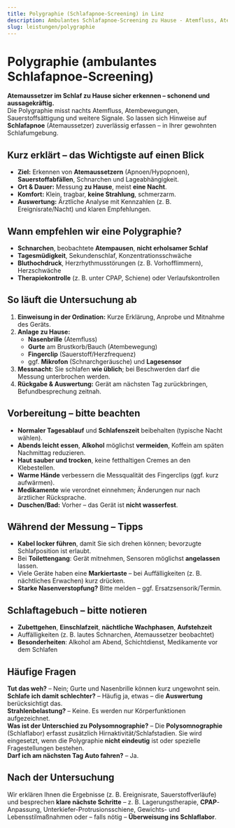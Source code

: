 ```yaml
---
title: Polygraphie (Schlafapnoe-Screening) in Linz
description: Ambulantes Schlafapnoe-Screening zu Hause - Atemfluss, Atembewegungen und Sauerstoffsättigung. Ablauf, Vorbereitung, Auswertung. Online-Termin beim Wahlarzt in Linz.
slug: leistungen/polygraphie
---
```



# Polygraphie (ambulantes Schlafapnoe-Screening)

**Atemaussetzer im Schlaf zu Hause sicher erkennen – schonend und aussagekräftig.**  
Die Polygraphie misst nachts Atemfluss, Atembewegungen, Sauerstoffsättigung und weitere Signale. So lassen sich Hinweise auf **Schlafapnoe** (Atemaussetzer) zuverlässig erfassen – in Ihrer gewohnten Schlafumgebung.

## Kurz erklärt – das Wichtigste auf einen Blick

- **Ziel:** Erkennen von **Atemaussetzern** (Apnoen/Hypopnoen), **Sauerstoffabfällen**, Schnarchen und Lageabhängigkeit.
- **Ort & Dauer:** Messung **zu Hause**, meist **eine Nacht**.
- **Komfort:** Klein, tragbar, **keine Strahlung**, schmerzarm.
- **Auswertung:** Ärztliche Analyse mit Kennzahlen (z. B. Ereignisrate/Nacht) und klaren Empfehlungen.

## Wann empfehlen wir eine Polygraphie?

- **Schnarchen**, beobachtete **Atempausen**, **nicht erholsamer Schlaf**
- **Tagesmüdigkeit**, Sekundenschlaf, Konzentrationsschwäche
- **Bluthochdruck**, Herzrhythmusstörungen (z. B. Vorhofflimmern), Herzschwäche
- **Therapiekontrolle** (z. B. unter CPAP, Schiene) oder Verlaufskontrollen

## So läuft die Untersuchung ab

1. **Einweisung in der Ordination:** Kurze Erklärung, Anprobe und Mitnahme des Geräts.
2. **Anlage zu Hause:**
   - **Nasenbrille** (Atemfluss)
   - **Gurte** am Brustkorb/Bauch (Atembewegung)
   - **Fingerclip** (Sauerstoff/Herzfrequenz)
   - ggf. **Mikrofon** (Schnarchgeräusche) und **Lagesensor**
3. **Messnacht:** Sie schlafen **wie üblich**; bei Beschwerden darf die Messung unterbrochen werden.
4. **Rückgabe & Auswertung:** Gerät am nächsten Tag zurückbringen, Befundbesprechung zeitnah.

## Vorbereitung – bitte beachten

- **Normaler Tagesablauf** und **Schlafenszeit** beibehalten (typische Nacht wählen).
- **Abends leicht essen**, **Alkohol** möglichst **vermeiden**, Koffein am späten Nachmittag reduzieren.
- **Haut sauber und trocken**, keine fetthaltigen Cremes an den Klebestellen.
- **Warme Hände** verbessern die Messqualität des Fingerclips (ggf. kurz aufwärmen).
- **Medikamente** wie verordnet einnehmen; Änderungen nur nach ärztlicher Rücksprache.
- **Duschen/Bad:** Vorher – das Gerät ist **nicht wasserfest**.

## Während der Messung – Tipps

- **Kabel locker führen**, damit Sie sich drehen können; bevorzugte Schlafposition ist erlaubt.
- Bei **Toilettengang**: Gerät mitnehmen, Sensoren möglichst **angelassen** lassen.
- Viele Geräte haben eine **Markiertaste** – bei Auffälligkeiten (z. B. nächtliches Erwachen) kurz drücken.
- **Starke Nasenverstopfung?** Bitte melden – ggf. Ersatzsensorik/Termin.

## Schlaftagebuch – bitte notieren

- **Zubettgehen**, **Einschlafzeit**, **nächtliche Wachphasen**, **Aufstehzeit**
- Auffälligkeiten (z. B. lautes Schnarchen, Atemaussetzer beobachtet)
- **Besonderheiten**: Alkohol am Abend, Schichtdienst, Medikamente vor dem Schlafen

## Häufige Fragen

**Tut das weh?** – Nein; Gurte und Nasenbrille können kurz ungewohnt sein.  
**Schlafe ich damit schlechter?** – Häufig ja, etwas – die **Auswertung** berücksichtigt das.  
**Strahlenbelastung?** – Keine. Es werden nur Körperfunktionen aufgezeichnet.  
**Was ist der Unterschied zu Polysomnographie?** – Die **Polysomnographie** (Schlaflabor) erfasst zusätzlich Hirnaktivität/Schlafstadien. Sie wird eingesetzt, wenn die Polygraphie **nicht eindeutig** ist oder spezielle Fragestellungen bestehen.  
**Darf ich am nächsten Tag Auto fahren?** – Ja.

## Nach der Untersuchung

Wir erklären Ihnen die Ergebnisse (z. B. Ereignisrate, Sauerstoffverläufe) und besprechen **klare nächste Schritte** – z. B. Lagerungstherapie, **CPAP**-Anpassung, Unterkiefer-Protrusionsschiene, Gewichts- und Lebensstilmaßnahmen oder – falls nötig – **Überweisung ins Schlaflabor**.

<ScheduleAppointment></ScheduleAppointment>
